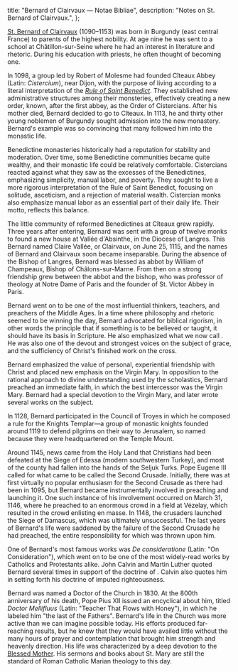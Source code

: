  title: "Bernard of Clairvaux — Notae Bibliae",
  description: "Notes on St. Bernard of Clairvaux.",
};

<Initial text="Bernard of Clairvaux"/>

[St. Bernard of Clairvaux](/glossary/names#bernard) (1090–1153) was born in Burgundy (east central France) to parents of the highest nobility. At age nine he was sent to a school at Châtillon-sur-Seine where he had an interest in literature and rhetoric. During his education with priests, he often thought of becoming one.

In 1098, a group led by Robert of Molesme had founded Cîteaux Abbey (Latin: *Cistercium*), near Dijon, with the purpose of living according to a literal interpretation of the *[Rule of Saint Benedict](/people/saints/medieval/benedict-of-nursia)*. They established new administrative structures among their monsteries, effectively creating a new order, known, after the first abbey, as the Order of Cistercians. After his mother died, Bernard decided to go to Cîteaux. In 1113, he and thirty other young noblemen of Burgundy sought admission into the new monastery. Bernard's example was so convincing that many followed him into the monastic life.

Benedictine monasteries historically had a reputation for stability and moderation. Over time, some Benedictine communities became quite wealthy, and their monastic life could be relatively comfortable. Cistercians reacted against what they saw as the excesses of the Benedictines, emphasizing simplicity, manual labor, and poverty. They sought to live a more rigorous interpretation of the Rule of Saint Benedict, focusing on solitude, asceticism, and a rejection of material wealth. Cistercian monks also emphasize manual labor as an essential part of their daily life. Their motto, *<Definition lang="latin" anchor="ora-et-labora" text="Ora et labora"/>* reflects this balance.

The little community of reformed Benedictines at Cîteaux grew rapidly. Three years after entering, Bernard was sent with a group of twelve monks to found a new house at Vallée d'Absinthe, in the Diocese of Langres. This Bernard named Claire Vallée, or Clairvaux, on June 25, 1115, and the names of Bernard and Clairvaux soon became inseparable. During the absence of the Bishop of Langres, Bernard was blessed as abbot by William of Champeaux, Bishop of Châlons-sur-Marne. From then on a strong friendship grew between the abbot and the bishop, who was professor of theology at Notre Dame of Paris and the founder of St. Victor Abbey in Paris.

Bernard went on to be one of the most influential thinkers, teachers, and preachers of the Middle Ages. In a time where philosophy and rhetoric seemed to be winning the day, Bernard advocated for biblical rigorism, in other words the principle that if something is to be believed or taught, it should have its basis in Scripture. He also emphasized what we now call *<Definition lang="latin" anchor="lectio-divina" text="Lectio Divina"/>*. He was also one of the devout and strongest voices on the subject of grace, and the sufficiency of Christ's finished work on the cross.

Bernard emphasized the value of personal, experiential friendship with Christ and placed new emphasis on the Virgin Mary. In opposition to the rational approach to divine understanding used by the scholastics, Bernard preached an immediate faith, in which the best intercessor was the Virgin Mary. Bernard had a special devotion to the Virgin Mary, and later wrote several works on the subject.

In 1128, Bernard participated in the Council of Troyes in which he composed a rule for the Knights Templar—a group of monastic knights founded around 1119 to defend pilgrims on their way to Jerusalem, so named because they were headquartered on the Temple Mount.

Around 1145, news came from the Holy Land that Christians had been defeated at the Siege of Edessa (modern southwestern Turkey), and most of the county had fallen into the hands of the Seljuk Turks. Pope Eugene III called for what came to be called the Second Crusade. Initially, there was at first virtually no popular enthusiasm for the Second Crusade as there had been in 1095, but Bernard became instrumentally involved in preaching and launching it. One such instance of his involvement occurred on March 31, 1146, where he preached to an enormous crowd in a field at Vézelay, which resulted in the crowd enlisting en masse. In 1148, the crusaders launched the Siege of Damascus, which was ultimately unsuccessful. The last years of Bernard's life were saddened by the failure of the Second Crusade he had preached, the entire responsibility for which was thrown upon him.

One of Bernard's most famous works was *De consideratione* (Latin: "On Consideration"), which went on to be one of the most widely-read works by Catholics and Protestants alike. John Calvin and Martin Luther quoted Bernard several times in support of the doctrine of *<Definition lang="latin" anchor="sola-fide" text="Sola Fide" />*. Calvin also quotes him in setting forth his doctrine of imputed righteousness.

Bernard was named a Doctor of the Church in 1830. At the 800th anniversary of his death, Pope Pius XII issued an encyclical about him, titled *Doctor Mellifluus* (Latin: "Teacher That Flows with Honey"), in which he labeled him "the last of the Fathers". Bernard's life in the Church was more active than we can imagine possible today. His efforts produced far-reaching results, but he knew that they would have availed little without the many hours of prayer and contemplation that brought him strength and heavenly direction. His life was characterized by a deep devotion to the [Blessed Mother](/people/saints/biblical/mary). His sermons and books about St. Mary are still the standard of Roman Catholic Marian theology to this day.
